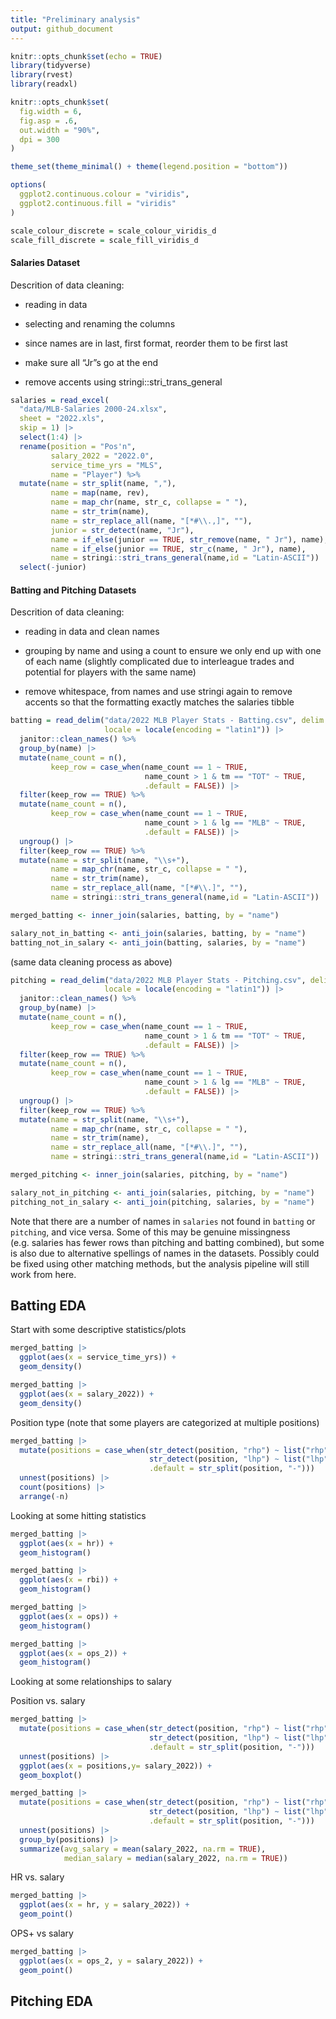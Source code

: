 ```yaml
---
title: "Preliminary analysis"
output: github_document
---
```


```r
knitr::opts_chunk$set(echo = TRUE)
library(tidyverse)
library(rvest)
library(readxl)

knitr::opts_chunk$set(
  fig.width = 6,
  fig.asp = .6,
  out.width = "90%",
  dpi = 300
)

theme_set(theme_minimal() + theme(legend.position = "bottom"))

options(
  ggplot2.continuous.colour = "viridis",
  ggplot2.continuous.fill = "viridis"
)

scale_colour_discrete = scale_colour_viridis_d
scale_fill_discrete = scale_fill_viridis_d
```


#### Salaries Dataset

Descrition of data cleaning: 

-   reading in data

-   selecting and renaming the columns

-   since names are in last, first format, reorder them to be first last

-   make sure all "Jr"s go at the end

-   remove accents using stringi::stri_trans_general

```r
salaries = read_excel(
  "data/MLB-Salaries 2000-24.xlsx", 
  sheet = "2022.xls",
  skip = 1) |>
  select(1:4) |>
  rename(position = "Pos'n",
         salary_2022 = "2022.0",
         service_time_yrs = "MLS",
         name = "Player") %>%
  mutate(name = str_split(name, ","),
         name = map(name, rev),       
         name = map_chr(name, str_c, collapse = " "),
         name = str_trim(name),
         name = str_replace_all(name, "[*#\\.,]", ""),
         junior = str_detect(name, "Jr"),
         name = if_else(junior == TRUE, str_remove(name, " Jr"), name),
         name = if_else(junior == TRUE, str_c(name, " Jr"), name),
         name = stringi::stri_trans_general(name,id = "Latin-ASCII")) |>
  select(-junior)
```

#### Batting and Pitching Datasets

Descrition of data cleaning: 

-   reading in data and clean names

-   grouping by name and using a count to ensure we only end up with one of each name (slightly complicated due to interleague trades and potential for players with the same name)

-  remove whitespace, from names and use stringi again to remove accents so that the formatting exactly matches the salaries tibble

```r
batting = read_delim("data/2022 MLB Player Stats - Batting.csv", delim = ";",
                     locale = locale(encoding = "latin1")) |>
  janitor::clean_names() %>%
  group_by(name) |>
  mutate(name_count = n(),
         keep_row = case_when(name_count == 1 ~ TRUE,
                              name_count > 1 & tm == "TOT" ~ TRUE,
                              .default = FALSE)) |>
  filter(keep_row == TRUE) %>%
  mutate(name_count = n(),
         keep_row = case_when(name_count == 1 ~ TRUE,
                              name_count > 1 & lg == "MLB" ~ TRUE,
                              .default = FALSE)) |>
  ungroup() |>
  filter(keep_row == TRUE) %>%
  mutate(name = str_split(name, "\\s+"),
         name = map_chr(name, str_c, collapse = " "),
         name = str_trim(name),
         name = str_replace_all(name, "[*#\\.]", ""),
         name = stringi::stri_trans_general(name,id = "Latin-ASCII"))

merged_batting <- inner_join(salaries, batting, by = "name")

salary_not_in_batting <- anti_join(salaries, batting, by = "name")
batting_not_in_salary <- anti_join(batting, salaries, by = "name")
```

(same data cleaning process as above)
```r
pitching = read_delim("data/2022 MLB Player Stats - Pitching.csv", delim = ";",
                     locale = locale(encoding = "latin1")) |>
  janitor::clean_names() %>%
  group_by(name) |>
  mutate(name_count = n(),
         keep_row = case_when(name_count == 1 ~ TRUE,
                              name_count > 1 & tm == "TOT" ~ TRUE,
                              .default = FALSE)) |>
  filter(keep_row == TRUE) %>%
  mutate(name_count = n(),
         keep_row = case_when(name_count == 1 ~ TRUE,
                              name_count > 1 & lg == "MLB" ~ TRUE,
                              .default = FALSE)) |>
  ungroup() |>
  filter(keep_row == TRUE) %>%
  mutate(name = str_split(name, "\\s+"),
         name = map_chr(name, str_c, collapse = " "),
         name = str_trim(name),
         name = str_replace_all(name, "[*#\\.]", ""),
         name = stringi::stri_trans_general(name,id = "Latin-ASCII"))

merged_pitching <- inner_join(salaries, pitching, by = "name")

salary_not_in_pitching <- anti_join(salaries, pitching, by = "name")
pitching_not_in_salary <- anti_join(pitching, salaries, by = "name")
```

Note that there are a number of names in `salaries` not found in `batting` or `pitching`, and vice versa. Some of this may be genuine missingness (e.g. salaries has fewer rows than pitching and batting combined), but some is also due to alternative spellings of names in the datasets. Possibly could be fixed using other matching methods, but the analysis pipeline will still work from here.


## Batting EDA

Start with some descriptive statistics/plots
```r
merged_batting |>
  ggplot(aes(x = service_time_yrs)) + 
  geom_density()
```

```r
merged_batting |>
  ggplot(aes(x = salary_2022)) + 
  geom_density()
```

Position type (note that some players are categorized at multiple positions)
```r
merged_batting |>
  mutate(positions = case_when(str_detect(position, "rhp") ~ list("rhp"),
                               str_detect(position, "lhp") ~ list("lhp"),
                               .default = str_split(position, "-")))  |>
  unnest(positions) |>
  count(positions) |> 
  arrange(-n)
```



Looking at some hitting statistics
```r
merged_batting |> 
  ggplot(aes(x = hr)) + 
  geom_histogram()

merged_batting |> 
  ggplot(aes(x = rbi)) + 
  geom_histogram()

merged_batting |> 
  ggplot(aes(x = ops)) + 
  geom_histogram()

merged_batting |> 
  ggplot(aes(x = ops_2)) + 
  geom_histogram()
```

Looking at some relationships to salary

Position vs. salary
```r
merged_batting |>
  mutate(positions = case_when(str_detect(position, "rhp") ~ list("rhp"),
                               str_detect(position, "lhp") ~ list("lhp"),
                               .default = str_split(position, "-")))  |>
  unnest(positions) |>
  ggplot(aes(x = positions,y= salary_2022)) +
  geom_boxplot()

merged_batting |>
  mutate(positions = case_when(str_detect(position, "rhp") ~ list("rhp"),
                               str_detect(position, "lhp") ~ list("lhp"),
                               .default = str_split(position, "-")))  |>
  unnest(positions) |>
  group_by(positions) |>
  summarize(avg_salary = mean(salary_2022, na.rm = TRUE),
            median_salary = median(salary_2022, na.rm = TRUE))
```

HR vs. salary
```r
merged_batting |>
  ggplot(aes(x = hr, y = salary_2022)) + 
  geom_point()
```

OPS+ vs salary
```r
merged_batting |>
  ggplot(aes(x = ops_2, y = salary_2022)) + 
  geom_point()
```


## Pitching EDA